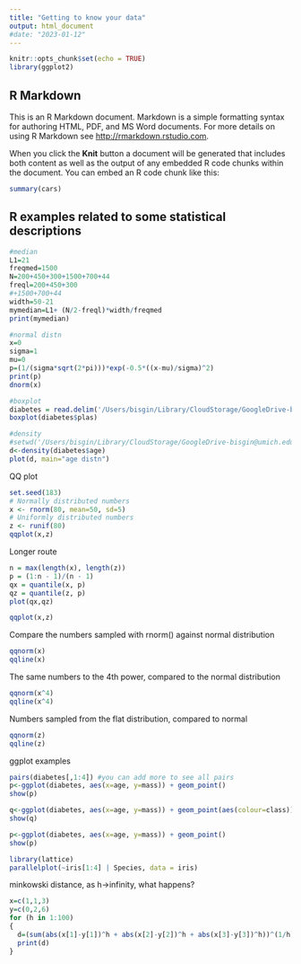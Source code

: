 ```yaml
---
title: "Getting to know your data"
output: html_document
#date: "2023-01-12"
---
```


```r
knitr::opts_chunk$set(echo = TRUE)
library(ggplot2)
```

## R Markdown

This is an R Markdown document. Markdown is a simple formatting syntax for authoring HTML, PDF, and MS Word documents. For more details on using R Markdown see <http://rmarkdown.rstudio.com>.

When you click the **Knit** button a document will be generated that includes both content as well as the output of any embedded R code chunks within the document. You can embed an R code chunk like this:

```r
summary(cars)
```

## R examples related to some statistical descriptions


```r
#median
L1=21
freqmed=1500
N=200+450+300+1500+700+44
freql=200+450+300
#+1500+700+44
width=50-21
mymedian=L1+ (N/2-freql)*width/freqmed
print(mymedian)
```

```r
#normal distn
x=0
sigma=1
mu=0
p=(1/(sigma*sqrt(2*pi)))*exp(-0.5*((x-mu)/sigma)^2)
print(p)
dnorm(x)
```

```r
#boxplot
diabetes = read.delim('/Users/bisgin/Library/CloudStorage/GoogleDrive-bisgin@umich.edu/My Drive/DATA/diabetes_train.csv', sep = ',', header=T)
boxplot(diabetes$plas)
```

```r
#density
#setwd('/Users/bisgin/Library/CloudStorage/GoogleDrive-bisgin@umich.edu/My Drive/DATA/')
d<-density(diabetes$age)
plot(d, main="age distn")
```
QQ plot

```r
set.seed(183)
# Normally distributed numbers
x <- rnorm(80, mean=50, sd=5)
# Uniformly distributed numbers
z <- runif(80)
qqplot(x,z)
```

Longer route
```r
n = max(length(x), length(z))
p = (1:n - 1)/(n - 1)
qx = quantile(x, p)
qz = quantile(z, p)
plot(qx,qz)
```

```r
qqplot(x,z)
```

Compare the numbers sampled with rnorm() against normal distribution
```r
qqnorm(x)
qqline(x)
```

The same numbers to the 4th power, compared to the normal distribution

```r
qqnorm(x^4)
qqline(x^4)
```

Numbers sampled from the flat distribution, compared to normal
```r
qqnorm(z)
qqline(z)
```

ggplot examples
```r
pairs(diabetes[,1:4]) #you can add more to see all pairs
p<-ggplot(diabetes, aes(x=age, y=mass)) + geom_point()
show(p)
```

```r
q<-ggplot(diabetes, aes(x=age, y=mass)) + geom_point(aes(colour=class)) + facet_grid(class~.)
show(q)
```

```r
p<-ggplot(diabetes, aes(x=age, y=mass)) + geom_point()
show(p)
```

```r
library(lattice)
parallelplot(~iris[1:4] | Species, data = iris)
```

minkowski distance, as h->infinity, what happens?

```r
x=c(1,1,3)
y=c(0,2,6)
for (h in 1:100)
{
  d=(sum(abs(x[1]-y[1])^h + abs(x[2]-y[2])^h + abs(x[3]-y[3])^h))^(1/h)
  print(d)
}
```



